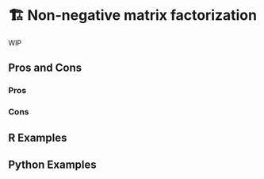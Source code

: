 # 🏗️ Non-negative matrix factorization {#sec-too-many-nmf}

WIP

## Pros and Cons

### Pros

### Cons

## R Examples

## Python Examples
